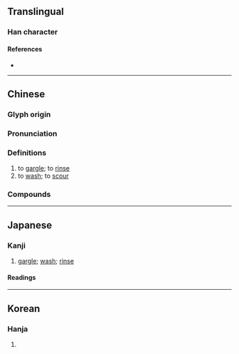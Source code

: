 {{character info}}
==Translingual==

===Han character===
{{Han char|rn=85|rad=水|as=11|sn=14|four=37182|canj=EDLO,XEDLO|ids=⿰氵欶}}

====References====
* {{Han ref|kx=0647.070|dkj=18171|dj=1057.050|hdz=31719.010|uh=6F31|ud=28465|bh=BAA4|bd=47780}}

----

==Chinese==
{{zh-forms|alt=潄}}

===Glyph origin===
{{Han etym}}

===Pronunciation===
{{zh-pron
|m=shù,sòu
|c=sau3,sou3
|h=pfs=
|j=su3
|md=
|mn=qz:sò͘/tw:sóa/tw:sek
|mn-t=sog4/suag4/ciu3
|mn-t_note=ciu3 - to brush, brush
|w=
|mc=y
|oc=y
|cat=v
}}

===Definitions===
{{zh-hanzi}}

# to [[gargle]]; to [[rinse]]
# to [[wash]]; to [[scour]]

===Compounds===
{{zh-der|漱口|洗漱|漱洗|漱流|枕石漱流|枕巖漱流|漱石|漱口水|漱口杯|漱玉泉|漱玉|含漱劑|漱盂|漱玉詞|漱流枕石|枕流漱石|漱石枕流|盥漱|飛漱}}

----

==Japanese==

===Kanji===
{{ja-kanji|grade=|rs=水11}}

# [[gargle]]; [[wash]]; [[rinse]]

====Readings====
{{ja-readings
|goon=す
|kanon=そう
|kun=うがい-, すす-ぐ}}

----

==Korean==

===Hanja===
{{ko-hanja|hangeul=수|eumhun=|rv=su|mr=su|y=swu}}

# {{rfdef|ko|sort=水11}}
